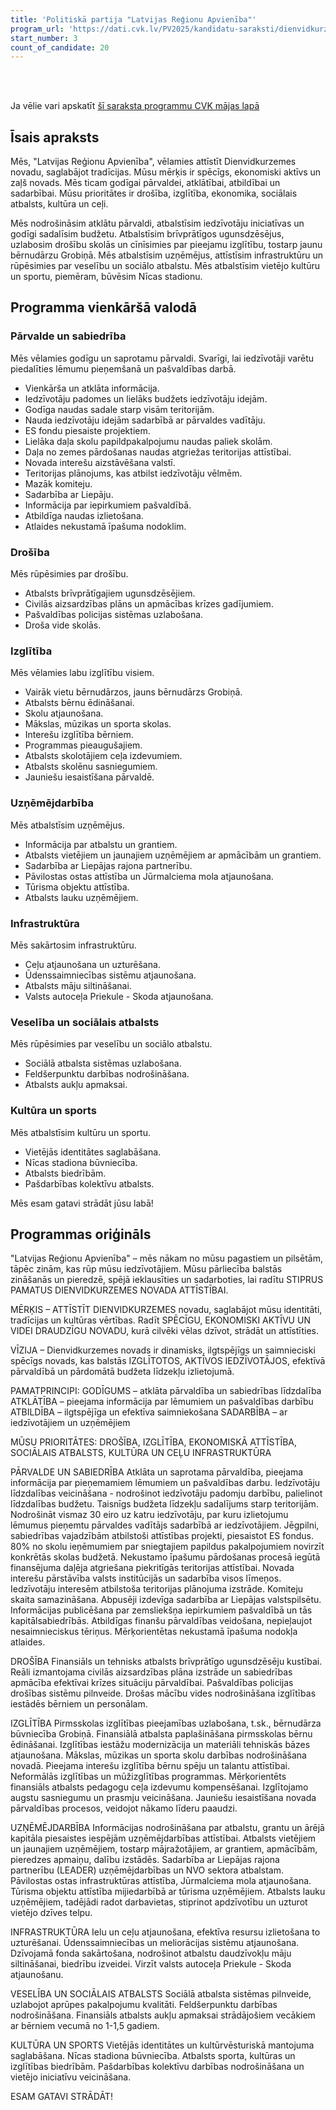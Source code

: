 ```yaml
---
title: 'Politiskā partija "Latvijas Reģionu Apvienība"'
program_url: 'https://dati.cvk.lv/PV2025/kandidatu-saraksti/dienvidkurzemes-novads/politiska-partija-latvijas-regionu-apvieniba'
start_number: 3
count_of_candidate: 20
---
```



<Badge text="Atklāta pārvaldība" variant="note" size="small" /> <Badge text="Izglītības pieejamība" variant="note" size="small" /> <Badge text="Uzņēmējdarbības atbalsts" variant="note" size="small" /> <Badge text="Ceļu infrastruktūra" variant="note" size="small" /> <Badge text="Sociālais atbalsts" variant="note" size="small" />

<br/><br/> 

<Card title='Šis ir mākslīga intelekta ģenerēts apraksts' icon='starlight'>
    Ja vēlie vari apskatīt <a href={frontmatter.program_url} target='_blank'>šī saraksta programmu CVK mājas lapā</a>
    </Card>

## Īsais apraksts

Mēs, "Latvijas Reģionu Apvienība", vēlamies attīstīt Dienvidkurzemes novadu, saglabājot tradīcijas. Mūsu mērķis ir spēcīgs, ekonomiski aktīvs un zaļš novads. Mēs ticam godīgai pārvaldei, atklātībai, atbildībai un sadarbībai. Mūsu prioritātes ir drošība, izglītība, ekonomika, sociālais atbalsts, kultūra un ceļi.

Mēs nodrošināsim atklātu pārvaldi, atbalstīsim iedzīvotāju iniciatīvas un godīgi sadalīsim budžetu. Atbalstīsim brīvprātīgos ugunsdzēsējus, uzlabosim drošību skolās un cīnīsimies par pieejamu izglītību, tostarp jaunu bērnudārzu Grobiņā. Mēs atbalstīsim uzņēmējus, attīstīsim infrastruktūru un rūpēsimies par veselību un sociālo atbalstu. Mēs atbalstīsim vietējo kultūru un sportu, piemēram, būvēsim Nīcas stadionu.

## Programma vienkāršā valodā

### Pārvalde un sabiedrība

Mēs vēlamies godīgu un saprotamu pārvaldi. Svarīgi, lai iedzīvotāji varētu piedalīties lēmumu pieņemšanā un pašvaldības darbā.

*   Vienkārša un atklāta informācija.
*   Iedzīvotāju padomes un lielāks budžets iedzīvotāju idejām.
*   Godīga naudas sadale starp visām teritorijām.
*   Nauda iedzīvotāju idejām sadarbībā ar pārvaldes vadītāju.
*   ES fondu piesaiste projektiem.
*   Lielāka daļa skolu papildpakalpojumu naudas paliek skolām.
*   Daļa no zemes pārdošanas naudas atgriežas teritorijas attīstībai.
*   Novada interešu aizstāvēšana valstī.
*   Teritorijas plānojums, kas atbilst iedzīvotāju vēlmēm.
*   Mazāk komiteju.
*   Sadarbība ar Liepāju.
*   Informācija par iepirkumiem pašvaldībā.
*   Atbildīga naudas izlietošana.
*   Atlaides nekustamā īpašuma nodoklim.

### Drošība

Mēs rūpēsimies par drošību.

*   Atbalsts brīvprātīgajiem ugunsdzēsējiem.
*   Civilās aizsardzības plāns un apmācības krīzes gadījumiem.
*   Pašvaldības policijas sistēmas uzlabošana.
*   Droša vide skolās.

### Izglītība

Mēs vēlamies labu izglītību visiem.

*   Vairāk vietu bērnudārzos, jauns bērnudārzs Grobiņā.
*   Atbalsts bērnu ēdināšanai.
*   Skolu atjaunošana.
*   Mākslas, mūzikas un sporta skolas.
*   Interešu izglītība bērniem.
*   Programmas pieaugušajiem.
*   Atbalsts skolotājiem ceļa izdevumiem.
*   Atbalsts skolēnu sasniegumiem.
*   Jauniešu iesaistīšana pārvaldē.

### Uzņēmējdarbība

Mēs atbalstīsim uzņēmējus.

*   Informācija par atbalstu un grantiem.
*   Atbalsts vietējiem un jaunajiem uzņēmējiem ar apmācībām un grantiem.
*   Sadarbība ar Liepājas rajona partnerību.
*   Pāvilostas ostas attīstība un Jūrmalciema mola atjaunošana.
*   Tūrisma objektu attīstība.
*   Atbalsts lauku uzņēmējiem.

### Infrastruktūra

Mēs sakārtosim infrastruktūru.

*   Ceļu atjaunošana un uzturēšana.
*   Ūdenssaimniecības sistēmu atjaunošana.
*   Atbalsts māju siltināšanai.
*   Valsts autoceļa Priekule - Skoda atjaunošana.

### Veselība un sociālais atbalsts

Mēs rūpēsimies par veselību un sociālo atbalstu.

*   Sociālā atbalsta sistēmas uzlabošana.
*   Feldšerpunktu darbības nodrošināšana.
*   Atbalsts aukļu apmaksai.

### Kultūra un sports

Mēs atbalstīsim kultūru un sportu.

*   Vietējās identitātes saglabāšana.
*   Nīcas stadiona būvniecība.
*   Atbalsts biedrībām.
*   Pašdarbības kolektīvu atbalsts.

Mēs esam gatavi strādāt jūsu labā!

## Programmas oriģināls

"Latvijas Reģionu Apvienība" – mēs nākam no mūsu pagastiem un pilsētām, tāpēc zinām, kas rūp mūsu iedzīvotājiem. Mūsu pārliecība balstās zināšanās un pieredzē, spējā ieklausīties un sadarboties, lai radītu STIPRUS PAMATUS DIENVIDKURZEMES NOVADA ATTĪSTĪBAI.

MĒRĶIS – ATTĪSTĪT DIENVIDKURZEMES novadu, saglabājot mūsu identitāti, tradīcijas un kultūras vērtības. Radīt SPĒCĪGU, EKONOMISKI AKTĪVU UN VIDEI DRAUDZĪGU NOVADU, kurā cilvēki vēlas dzīvot, strādāt un attīstīties.

VĪZIJA – Dienvidkurzemes novads ir dinamisks, ilgtspējīgs un saimnieciski spēcīgs novads, kas balstās IZGLĪTOTOS, AKTĪVOS IEDZĪVOTĀJOS, efektīvā pārvaldībā un pārdomātā budžeta līdzekļu izlietojumā.

PAMATPRINCIPI:
GODĪGUMS – atklāta pārvaldība un sabiedrības līdzdalība
ATKLĀTĪBA – pieejama informācija par lēmumiem un pašvaldības darbību
ATBILDĪBA – ilgtspējīga un efektīva saimniekošana
SADARBĪBA – ar iedzīvotājiem un uzņēmējiem

MŪSU PRIORITĀTES: DROŠĪBA, IZGLĪTĪBA, EKONOMISKĀ ATTĪSTĪBA, SOCIĀLAIS ATBALSTS, KULTŪRA UN CEĻU INFRASTRUKTŪRA

PĀRVALDE UN SABIEDRĪBA
Atklāta un saprotama pārvaldība, pieejama informācija par pieņemamiem lēmumiem un pašvaldības darbu.
Iedzīvotāju līdzdalības veicināšana - nodrošinot iedzīvotāju padomju darbību, palielinot līdzdalības budžetu.
Taisnīgs budžeta līdzekļu sadalījums starp teritorijām.
Nodrošināt vismaz 30 eiro uz katru iedzīvotāju, par kuru izlietojumu lēmumus pieņemtu pārvaldes vadītājs sadarbībā ar iedzīvotājiem.
Jēgpilni, sabiedrības vajadzībām atbilstoši attīstības projekti, piesaistot ES fondus.
80% no skolu ieņēmumiem par sniegtajiem papildus pakalpojumiem novirzīt konkrētās skolas budžetā.
Nekustamo īpašumu pārdošanas procesā iegūtā finansējuma daļēja atgriešana piekritīgās teritorijas attīstībai.
Novada interešu pārstāvība valsts institūcijās un sadarbība visos līmeņos.
Iedzīvotāju interesēm atbilstoša teritorijas plānojuma izstrāde.
Komiteju skaita samazināšana.
Abpusēji izdevīga sadarbība ar Liepājas valstspilsētu.
Informācijas publicēšana par zemsliekšņa iepirkumiem pašvaldībā un tās kapitālsabiedrībās.
Atbildīgas finanšu pārvaldības veidošana, nepieļaujot nesaimnieciskus tēriņus.
Mērķorientētas nekustamā īpašuma nodokļa atlaides.

DROŠĪBA
Finansiāls un tehnisks atbalsts brīvprātīgo ugunsdzēsēju kustībai.
Reāli izmantojama civilās aizsardzības plāna izstrāde un sabiedrības apmācība efektīvai krīzes situāciju pārvaldībai.
Pašvaldības policijas drošības sistēmu pilnveide.
Drošas mācību vides nodrošināšana izglītības iestādēs bērniem un personālam.

IZGLĪTĪBA
Pirmsskolas izglītības pieejamības uzlabošana, t.sk., bērnudārza būvniecība Grobiņā.
Finansiālā atbalsta paplašināšana pirmsskolas bērnu ēdināšanai.
Izglītības iestāžu modernizācija un materiāli tehniskās bāzes atjaunošana.
Mākslas, mūzikas un sporta skolu darbības nodrošināšana novadā.
Pieejama interešu izglītība bērnu spēju un talantu attīstībai.
Neformālās izglītības un mūžizglītības programmas.
Mērķorientēts finansiāls atbalsts pedagogu ceļa izdevumu kompensēšanai.
Izglītojamo augstu sasniegumu un prasmju veicināšana.
Jauniešu iesaistīšana novada pārvaldības procesos, veidojot nākamo līderu paaudzi.

UZŅĒMĒJDARBĪBA
Informācijas nodrošināšana par atbalstu, grantu un ārējā kapitāla piesaistes iespējām uzņēmējdarbības attīstībai.
Atbalsts vietējiem un jaunajiem uzņēmējiem, tostarp mājražotājiem, ar grantiem, apmācībām, pieredzes apmaiņu, dalību izstādēs.
Sadarbība ar Liepājas rajona partnerību (LEADER) uzņēmējdarbības un NVO sektora atbalstam.
Pāvilostas ostas infrastruktūras attīstība, Jūrmalciema mola atjaunošana.
Tūrisma objektu attīstība mijiedarbībā ar tūrisma uzņēmējiem.
Atbalsts lauku uzņēmējiem, tadējādi radot darbavietas, stiprinot apdzīvotību un uzturot vietējo dzīves telpu.

INFRASTRUKTŪRA
Ielu un ceļu atjaunošana, efektīva resursu izlietošana to uzturēšanai.
Ūdenssaimniecības un meliorācijas sistēmu atjaunošana.
Dzīvojamā fonda sakārtošana, nodrošinot atbalstu daudzīvokļu māju siltināšanai, biedrību izveidei.
Virzīt valsts autoceļa Priekule - Skoda atjaunošanu.

VESELĪBA UN SOCIĀLAIS ATBALSTS
Sociālā atbalsta sistēmas pilnveide, uzlabojot aprūpes pakalpojumu kvalitāti.
Feldšerpunktu darbības nodrošināšana.
Finansiāls atbalsts aukļu apmaksai strādājošiem vecākiem ar bērniem vecumā no 1-1,5 gadiem.

KULTŪRA UN SPORTS
Vietējās identitātes un kultūrvēsturiskā mantojuma saglabāšana.
Nīcas stadiona būvniecība.
Atbalsts sporta, kultūras un izglītības biedrībām.
Pašdarbības kolektīvu darbības nodrošināšana un vietējo iniciatīvu veicināšana.

ESAM GATAVI STRĀDĀT!

